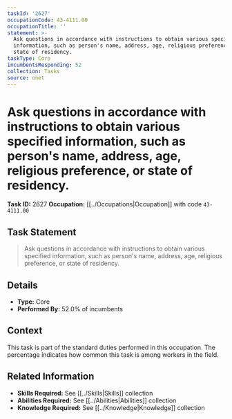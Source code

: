 ```yaml
---
taskId: '2627'
occupationCode: 43-4111.00
occupationTitle: ''
statement: >-
  Ask questions in accordance with instructions to obtain various specified
  information, such as person's name, address, age, religious preference, or
  state of residency.
taskType: Core
incumbentsResponding: 52
collection: Tasks
source: onet
---
```

# Ask questions in accordance with instructions to obtain various specified information, such as person's name, address, age, religious preference, or state of residency.

**Task ID:** 2627
**Occupation:** [[../Occupations|Occupation]] with code `43-4111.00`

## Task Statement

> Ask questions in accordance with instructions to obtain various specified information, such as person's name, address, age, religious preference, or state of residency.

## Details

- **Type:** Core
- **Performed By:** 52.0% of incumbents

## Context

This task is part of the standard duties performed in this occupation. The percentage indicates how common this task is among workers in the field.

## Related Information

- **Skills Required:** See [[../Skills|Skills]] collection
- **Abilities Required:** See [[../Abilities|Abilities]] collection
- **Knowledge Required:** See [[../Knowledge|Knowledge]] collection
